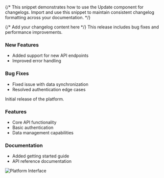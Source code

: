 {/* 
  This snippet demonstrates how to use the Update component for changelogs.
  Import and use this snippet to maintain consistent changelog formatting across your documentation.
*/}

<Update label="2024-10-12" description="v0.1.1">
  {/* Add your changelog content here */}
  This release includes bug fixes and performance improvements.

  ### New Features
  - Added support for new API endpoints
  - Improved error handling
  
  ### Bug Fixes
  - Fixed issue with data synchronization
  - Resolved authentication edge cases
</Update>

<Update label="2024-10-11" description="v0.1.0">
  Initial release of the platform.

  ### Features
  - Core API functionality
  - Basic authentication
  - Data management capabilities
  
  ### Documentation
  - Added getting started guide
  - API reference documentation
  
  <Frame>
    <img 
      src="https://mintlify-assets.b-cdn.net/hero-light.png" 
      alt="Platform Interface"
    />
  </Frame>
</Update>